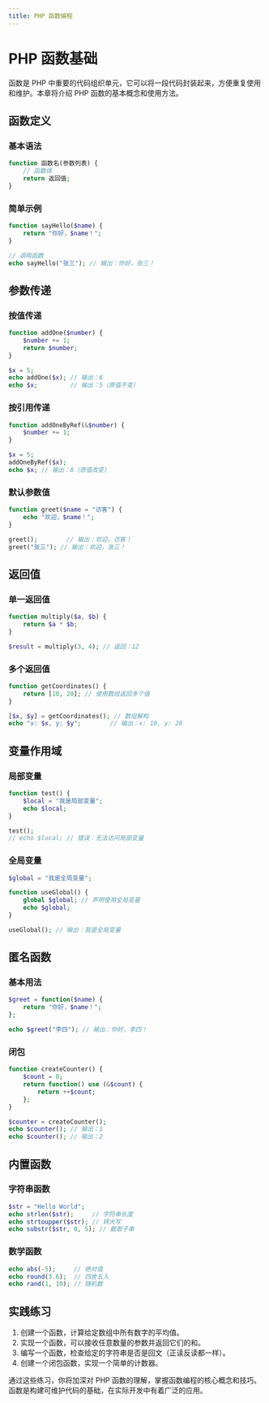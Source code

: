 ```yaml
---
title: PHP 函数编程
---
```


# PHP 函数基础

函数是 PHP 中重要的代码组织单元，它可以将一段代码封装起来，方便重复使用和维护。本章将介绍 PHP 函数的基本概念和使用方法。

## 函数定义

### 基本语法

```php
function 函数名(参数列表) {
    // 函数体
    return 返回值;
}
```

### 简单示例

```php
function sayHello($name) {
    return "你好，$name！";
}

// 调用函数
echo sayHello("张三"); // 输出：你好，张三！
```

## 参数传递

### 按值传递

```php
function addOne($number) {
    $number += 1;
    return $number;
}

$x = 5;
echo addOne($x); // 输出：6
echo $x;         // 输出：5（原值不变）
```

### 按引用传递

```php
function addOneByRef(&$number) {
    $number += 1;
}

$x = 5;
addOneByRef($x);
echo $x; // 输出：6（原值改变）
```

### 默认参数值

```php
function greet($name = "访客") {
    echo "欢迎，$name！";
}

greet();        // 输出：欢迎，访客！
greet("张三"); // 输出：欢迎，张三！
```

## 返回值

### 单一返回值

```php
function multiply($a, $b) {
    return $a * $b;
}

$result = multiply(3, 4); // 返回：12
```

### 多个返回值

```php
function getCoordinates() {
    return [10, 20]; // 使用数组返回多个值
}

[$x, $y] = getCoordinates(); // 数组解构
echo "x: $x, y: $y";        // 输出：x: 10, y: 20
```

## 变量作用域

### 局部变量

```php
function test() {
    $local = "我是局部变量";
    echo $local;
}

test();
// echo $local; // 错误：无法访问局部变量
```

### 全局变量

```php
$global = "我是全局变量";

function useGlobal() {
    global $global; // 声明使用全局变量
    echo $global;
}

useGlobal(); // 输出：我是全局变量
```

## 匿名函数

### 基本用法

```php
$greet = function($name) {
    return "你好，$name！";
};

echo $greet("李四"); // 输出：你好，李四！
```

### 闭包

```php
function createCounter() {
    $count = 0;
    return function() use (&$count) {
        return ++$count;
    };
}

$counter = createCounter();
echo $counter(); // 输出：1
echo $counter(); // 输出：2
```

## 内置函数

### 字符串函数

```php
$str = "Hello World";
echo strlen($str);     // 字符串长度
echo strtoupper($str); // 转大写
echo substr($str, 0, 5); // 截取子串
```

### 数学函数

```php
echo abs(-5);     // 绝对值
echo round(3.6);  // 四舍五入
echo rand(1, 10); // 随机数
```

## 实践练习

1. 创建一个函数，计算给定数组中所有数字的平均值。
2. 实现一个函数，可以接收任意数量的参数并返回它们的和。
3. 编写一个函数，检查给定的字符串是否是回文（正读反读都一样）。
4. 创建一个闭包函数，实现一个简单的计数器。

通过这些练习，你将加深对 PHP 函数的理解，掌握函数编程的核心概念和技巧。函数是构建可维护代码的基础，在实际开发中有着广泛的应用。
